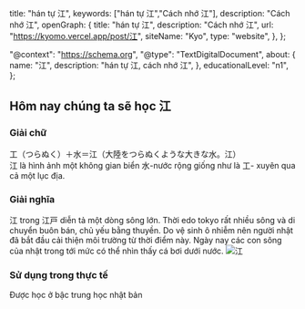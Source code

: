 
  title: "hán tự 江",
  keywords: ["hán tự 江","Cách nhớ 江"],
  description: "Cách nhớ 江",
  openGraph: {
    title: "hán tự 江",
    description: "Cách nhớ 江",
    url: "https://kyomo.vercel.app/post/江",
    siteName: "Kyo",
    type: "website",
  },
};

  "@context": "https://schema.org",
  "@type": "TextDigitalDocument",
  about: {
    name: "江",
    description: "hán tự 江, cách nhớ 江",
  },
  educationalLevel: "n1",
};

##  Hôm nay chúng ta sẽ học 江
### Giải chữ
工（つらぬく）＋水＝江（大陸をつらぬくような大きな水。江）   
江 là hình ảnh một không gian biển 水-nước rộng giống như là 工- xuyên qua cả một lục địa.   
### Giải nghĩa
江 trong 江戸 diễn tả một dòng sông lớn. Thời edo tokyo rất nhiều sông và di chuyển buôn bán, chủ yếu bằng thuyền. Do vệ sinh ô nhiễm nên người nhật đã bắt đầu cải thiện môi trường từ thời điểm này. Ngày nay các con sông của nhật trong tới mức có thể nhìn thấy cá bơi dưới nước.
<Image src={photo_7} alt="江"/>
### Sử dụng trong thực tế
Được học ở bậc trung học nhật bản